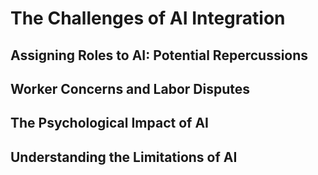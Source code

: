 # The Challenges of AI Integration
## Assigning Roles to AI: Potential Repercussions
## Worker Concerns and Labor Disputes
## The Psychological Impact of AI
## Understanding the Limitations of AI
